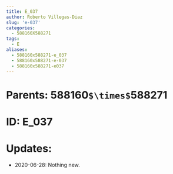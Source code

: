 ```yaml
---
title: E_037
author: Roberto Villegas-Diaz
slug: 'e-037'
categories:
  - 588160X588271
tags:
  - E
aliases:
  - 588160x588271-e_037
  - 588160x588271-e-037
  - 588160x588271-e037
---
```


# **Parents**: 588160`$\times$`588271
# **ID**: E_037
# **Updates**: 
 - 2020-06-28: Nothing new.
